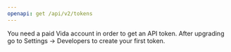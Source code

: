 ```yaml
---
openapi: get /api/v2/tokens
---
```


You need a paid Vida account in order to get an API token. After upgrading go to Settings -> Developers to create your first token.